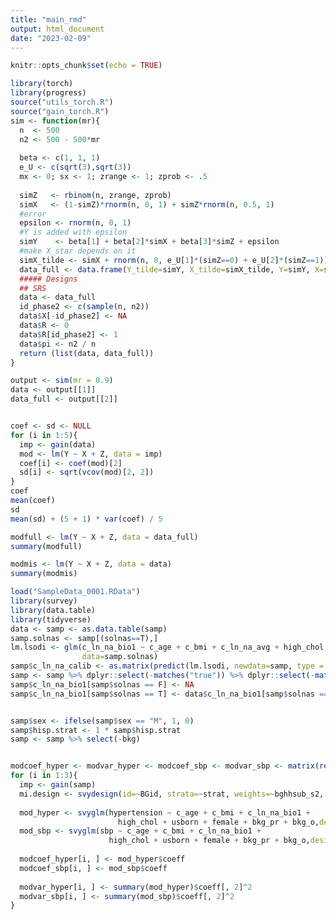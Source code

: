---
title: "main_rmd"
output: html_document
date: "2023-02-09"
---

```{r setup, include=FALSE}
knitr::opts_chunk$set(echo = TRUE)
```

```{r}
library(torch)
library(progress)
source("utils_torch.R")
source("gain_torch.R")
sim <- function(mr){
  n  <- 500
  n2 <- 500 - 500*mr
  
  beta <- c(1, 1, 1)
  e_U <- c(sqrt(3),sqrt(3))
  mx <- 0; sx <- 1; zrange <- 1; zprob <- .5
  
  simZ   <- rbinom(n, zrange, zprob)
  simX   <- (1-simZ)*rnorm(n, 0, 1) + simZ*rnorm(n, 0.5, 1)
  #error
  epsilon <- rnorm(n, 0, 1)
  #Y is added with epsilon
  simY    <- beta[1] + beta[2]*simX + beta[3]*simZ + epsilon
  #make X_star depends on it
  simX_tilde <- simX + rnorm(n, 0, e_U[1]*(simZ==0) + e_U[2]*(simZ==1))
  data_full <- data.frame(Y_tilde=simY, X_tilde=simX_tilde, Y=simY, X=simX, Z=simZ)
  ##### Designs
  ## SRS
  data <- data_full
  id_phase2 <- c(sample(n, n2))
  data$X[-id_phase2] <- NA
  data$R <- 0
  data$R[id_phase2] <- 1
  data$pi <- n2 / n
  return (list(data, data_full))
}
```

```{r}
output <- sim(mr = 0.9)
data <- output[[1]]
data_full <- output[[2]]


coef <- sd <- NULL
for (i in 1:5){
  imp <- gain(data)
  mod <- lm(Y ~ X + Z, data = imp)
  coef[i] <- coef(mod)[2]
  sd[i] <- sqrt(vcov(mod)[2, 2])
}
coef
mean(coef)
sd
mean(sd) + (5 + 1) * var(coef) / 5

modfull <- lm(Y ~ X + Z, data = data_full)
summary(modfull)

modmis <- lm(Y ~ X + Z, data = data)
summary(modmis)
```


```{r}
load("SampleData_0001.RData")
library(survey)
library(data.table)
library(tidyverse)
data <- samp <- as.data.table(samp) 
samp.solnas <- samp[(solnas==T),]
lm.lsodi <- glm(c_ln_na_bio1 ~ c_age + c_bmi + c_ln_na_avg + high_chol + usborn + female + bkg_pr + bkg_o,
                data=samp.solnas)
samp$c_ln_na_calib <- as.matrix(predict(lm.lsodi, newdata=samp, type = 'response'))
samp <- samp %>% dplyr::select(-matches("true")) %>% dplyr::select(-matches("bio"))
samp$c_ln_na_bio1[samp$solnas == F] <- NA
samp$c_ln_na_bio1[samp$solnas == T] <- data$c_ln_na_bio1[samp$solnas == T]


samp$sex <- ifelse(samp$sex == "M", 1, 0)
samp$hisp.strat <- 1 * samp$hisp.strat
samp <- samp %>% select(-bkg)


modcoef_hyper <- modvar_hyper <- modcoef_sbp <- modvar_sbp <- matrix(rep(0, 9 * 3), ncol = 9)
for (i in 1:3){
  imp <- gain(samp)
  mi.design <- svydesign(id=~BGid, strata=~strat, weights=~bghhsub_s2, data=imp)
  
  mod_hyper <- svyglm(hypertension ~ c_age + c_bmi + c_ln_na_bio1 + 
                        high_chol + usborn + female + bkg_pr + bkg_o,design=mi.design,family=quasibinomial())
  mod_sbp <- svyglm(sbp ~ c_age + c_bmi + c_ln_na_bio1 + 
                      high_chol + usborn + female + bkg_pr + bkg_o,design=mi.design,family=gaussian())
  
  modcoef_hyper[i, ] <- mod_hyper$coeff
  modcoef_sbp[i, ] <- mod_sbp$coeff
  
  modvar_hyper[i, ] <- summary(mod_hyper)$coeff[, 2]^2
  modvar_sbp[i, ] <- summary(mod_sbp)$coeff[, 2]^2
}
```

